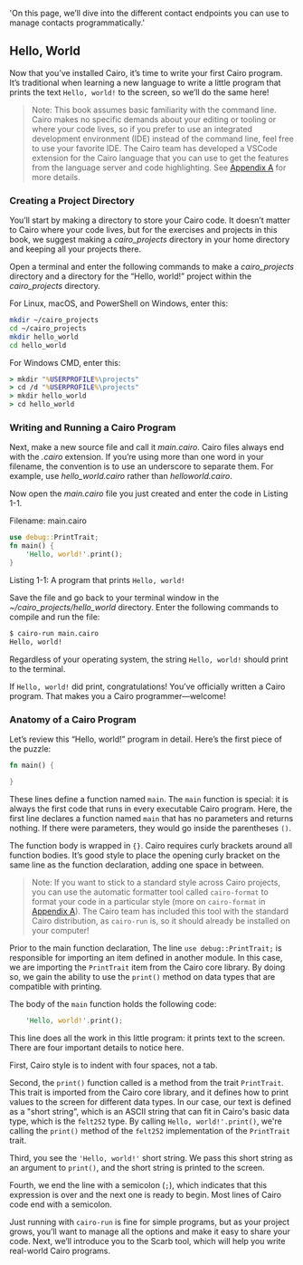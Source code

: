   'On this page, we’ll dive into the different contact endpoints you can use to manage contacts programmatically.'
  
## Hello, World

Now that you’ve installed Cairo, it’s time to write your first Cairo program.
It’s traditional when learning a new language to write a little program that
prints the text `Hello, world!` to the screen, so we’ll do the same here!

> Note: This book assumes basic familiarity with the command line. Cairo makes
> no specific demands about your editing or tooling or where your code lives, so
> if you prefer to use an integrated development environment (IDE) instead of
> the command line, feel free to use your favorite IDE. The Cairo team has developed
> a VSCode extension for the Cairo language that you can use to get the features from
> the language server and code highlighting. See [Appendix A][devtools]
> for more details.

### Creating a Project Directory

You’ll start by making a directory to store your Cairo code. It doesn’t matter
to Cairo where your code lives, but for the exercises and projects in this book,
we suggest making a _cairo_projects_ directory in your home directory and keeping all
your projects there.

Open a terminal and enter the following commands to make a _cairo_projects_ directory
and a directory for the “Hello, world!” project within the _cairo_projects_ directory.

For Linux, macOS, and PowerShell on Windows, enter this:

```bash
mkdir ~/cairo_projects
cd ~/cairo_projects
mkdir hello_world
cd hello_world
```

For Windows CMD, enter this:

```cmd
> mkdir "%USERPROFILE%\projects"
> cd /d "%USERPROFILE%\projects"
> mkdir hello_world
> cd hello_world
```

### Writing and Running a Cairo Program

Next, make a new source file and call it _main.cairo_. Cairo files always end with
the _.cairo_ extension. If you’re using more than one word in your filename, the
convention is to use an underscore to separate them. For example, use
_hello_world.cairo_ rather than _helloworld.cairo_.

Now open the _main.cairo_ file you just created and enter the code in Listing 1-1.

<span class="filename">Filename: main.cairo</span>

```rust
use debug::PrintTrait;
fn main() {
    'Hello, world!'.print();
}
```

<span class="caption">Listing 1-1: A program that prints `Hello, world!`</span>

Save the file and go back to your terminal window in the
_~/cairo_projects/hello_world_ directory. Enter the following
commands to compile and run the file:

```bash
$ cairo-run main.cairo
Hello, world!
```

Regardless of your operating system, the string `Hello, world!` should print to
the terminal.

If `Hello, world!` did print, congratulations! You’ve officially written a Cairo
program. That makes you a Cairo programmer—welcome!

### Anatomy of a Cairo Program

Let’s review this “Hello, world!” program in detail. Here’s the first piece of
the puzzle:

```rust
fn main() {

}
```

These lines define a function named `main`. The `main` function is special: it
is always the first code that runs in every executable Cairo program. Here, the
first line declares a function named `main` that has no parameters and returns
nothing. If there were parameters, they would go inside the parentheses `()`.

The function body is wrapped in `{}`. Cairo requires curly brackets around all
function bodies. It’s good style to place the opening curly bracket on the same
line as the function declaration, adding one space in between.

> Note: If you want to stick to a standard style across Cairo projects, you can
> use the automatic formatter tool called `cairo-format` to format your code in a
> particular style (more on `cairo-format` in
> [Appendix A][devtools]). The Cairo team has included this tool
> with the standard Cairo distribution, as `cairo-run` is, so it should already be
> installed on your computer!

Prior to the main function declaration, The line `use debug::PrintTrait;` is responsible for importing an item defined in another module. In this case, we are importing the `PrintTrait` item from the Cairo core library. By doing so, we gain the ability to use the `print()` method on data types that are compatible with printing.

The body of the `main` function holds the following code:

```rust
    'Hello, world!'.print();
```

This line does all the work in this little program: it prints text to the
screen. There are four important details to notice here.

First, Cairo style is to indent with four spaces, not a tab.

Second, the `print()` function called is a method from the trait `PrintTrait`. This trait is imported from the Cairo core library, and it defines how to print values to the screen for different data types. In our case, our text is defined as a "short string", which is an ASCII string that can fit in Cairo's basic data type, which is the `felt252` type. By calling `Hello, world!'.print()`, we're calling the `print()` method of the `felt252` implementation of the `PrintTrait` trait.

Third, you see the `'Hello, world!'` short string. We pass this short string as an argument
to `print()`, and the short string is printed to the screen.

Fourth, we end the line with a semicolon (`;`), which indicates that this
expression is over and the next one is ready to begin. Most lines of Cairo code
end with a semicolon.

Just running with `cairo-run` is fine for simple programs, but as your project
grows, you’ll want to manage all the options and make it easy to share your
code. Next, we’ll introduce you to the Scarb tool, which will help you write
real-world Cairo programs.

[devtools]: appendix-04-useful-development-tools.md

